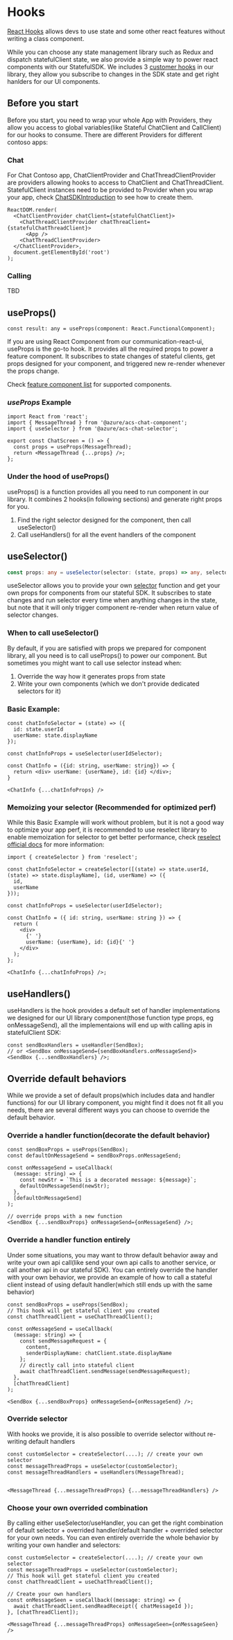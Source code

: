 
<Meta title="React Hooks" />

# Hooks

[React Hooks](https://reactjs.org/docs/hooks-intro.html) allows devs to use state and some other react features without writing a class component.

While you can choose any state management library such as Redux and dispatch statefulClient state, we also provide a simple way to power react components with our StatefulSDK. We includes 3 [customer hooks](https://reactjs.org/docs/hooks-custom.html) in our library, they allow you subscribe to changes in the SDK state and get right hanlders for our UI components.

## Before you start

Before you start, you need to wrap your whole App with Providers, they allow you access to global variables(like Stateful ChatClient and CallClient) for our hooks to consume. There are different Providers for different contoso apps:

### Chat

For Chat Contoso app, ChatClientProvider and ChatThreadClientProvider are providers allowing hooks to access to ChatClient and ChatThreadClient. StatefulClient instances need to be provided to Provider when you wrap your app, check [ChatSDKIntroduction]() to see how to create them.

```tsx
ReactDOM.render(
  <ChatClientProvider chatClient={statefulChatClient}>
    <ChatThreadClientProvider chatThreaClient={statefulChatThreadClient}>
      <App />
    <ChatThreadClientProvider>
  </ChatClientProvider>,
  document.getElementById('root')
);
```

### Calling

TBD

## useProps()

```tsx
const result: any = useProps(component: React.FunctionalComponent);
```

If you are using React Component from our communication-react-ui, useProps is the go-to hook. It provides all the required props to power a feature component. It subscribes to state changes of stateful clients, get props designed for your component, and triggered new re-render whenever the props change.

Check [feature component list]() for supported components.

### _useProps_ Example

```tsx
import React from 'react';
import { MessageThread } from '@azure/acs-chat-component';
import { useSelector } from '@azure/acs-chat-selector';

export const ChatScreen = () => {
  const props = useProps(MessageThread);
  return <MessageThread {...props} />;
};
```

### Under the hood of useProps()

useProps() is a function provides all you need to run component in our library. It combines 2 hooks(in following sections) and generate right props for you.

1. Find the right selector designed for the component, then call useSelector()
2. Call useHandlers() for all the event handlers of the component

## useSelector()

```ts
const props: any = useSelector(selector: (state, props) => any, selectorProps: any);
```

useSelector allows you to provide your own [selector]() function and get your own props for components from our stateful SDK. It subscribes to state changes and run selector every time when anything changes in the state, but note that it will only trigger component re-render when return value of selector changes.

### When to call useSelector()

By default, if you are satisfied with props we prepared for component library, all you need is to call useProps() to power our component. But sometimes you might want to call use selector instead when:

1. Override the way how it generates props from state
2. Write your own components (which we don't provide dedicated selectors for it)

### Basic Example:

```tsx
const chatInfoSelector = (state) => ({
  id: state.userId
  userName: state.displayName
});

const chatInfoProps = useSelector(userIdSelector);

const ChatInfo = ({id: string, userName: string}) => {
  return <div> userName: {userName}, id: {id} </div>;
}

<ChatInfo {...chatInfoProps} />
```

### Memoizing your selector (Recommended for optimized perf)

While this Basic Example will work without problem, but it is not a good way to optimize your app perf, it is recommended to use reselect library to enable memoization for selector to get better performance, check [reselect official docs](https://redux-toolkit.js.org/api/createSelector#createselector) for more information:

```tsx
import { createSelector } from 'reselect';

const chatInfoSelector = createSelector([(state) => state.userId, (state) => state.displayName], (id, userName) => ({
  id,
  userName
}));

const chatInfoProps = useSelector(userIdSelector);

const ChatInfo = ({ id: string, userName: string }) => {
  return (
    <div>
      {' '}
      userName: {userName}, id: {id}{' '}
    </div>
  );
};

<ChatInfo {...chatInfoProps} />;
```

## useHandlers()

useHandlers is the hook provides a default set of handler implementations we designed for our UI library component(those function type props, eg onMessageSend), all the implementaions will end up with calling apis in statefulClient SDK:

```tsx
const sendBoxHandlers = useHandler(SendBox);
// or <SendBox onMessageSend={sendBoxHandlers.onMessageSend}>
<SendBox {...sendBoxHandlers} />;
```

## Override default behaviors

While we provide a set of default props(which includes data and handler functions) for our UI library component, you might find it does not fit all you needs, there are several different ways you can choose to override the default behavior.

### Override a handler function(decorate the default behavior)

```tsx
const sendBoxProps = useProps(SendBox);
const defaultOnMessageSend = sendBoxProps.onMessageSend;

const onMessageSend = useCallback(
  (message: string) => {
    const newStr = `This is a decorated message: ${message}`;
    defaultOnMessageSend(newStr);
  },
  [defaultOnMessageSend]
);

// override props with a new function
<SendBox {...sendBoxProps} onMessageSend={onMessageSend} />;
```

### Override a handler function entirely

Under some situations, you may want to throw default behavior away and write your own api call(like send your own api calls to another service, or call another api in our stateful SDK). You can entirely override the handler with your own behavior, we provide an example of how to call a stateful client instead of using default handler(which still ends up with the same behavior)

```tsx
const sendBoxProps = useProps(SendBox);
// This hook will get stateful client you created
const chatThreadClient = useChatThreadClient();

const onMessageSend = useCallback(
  (message: string) => {
    const sendMessageRequest = {
      content,
      senderDisplayName: chatClient.state.displayName
    };
    // directly call into stateful client
    await chatThreadClient.sendMessage(sendMessageRequest);
  },
  [chatThreadClient]
);

<SendBox {...sendBoxProps} onMessageSend={onMessageSend} />;
```

### Override selector

With hooks we provide, it is also possible to override selector without re-writing default handlers

```tsx
const customSelector = createSelector(....); // create your own selector
const messageThreadProps = useSelector(customSelector);
const messageThreadHandlers = useHandlers(MessageThread);


<MessageThread {...messageThreadProps} {...messageThreadHandlers} />
```

### Choose your own overrided combination

By calling either useSelector/useHandler, you can get the right combination of default selector + overrided handler/default handler + overrided selector for your own needs. You can even entirely override the whole behavior by writing your own handler and selectors:

```tsx
const customSelector = createSelector(....); // create your own selector
const messageThreadProps = useSelector(customSelector);
// This hook will get stateful client you created
const chatThreadClient = useChatThreadClient();

// Create your own handlers
const onMessageSeen = useCallback((message: string) => {
  await chatThreadClient.sendReadReceipt({ chatMessageId });
}, [chatThreadClient]);

<MessageThread {...messageThreadProps} onMessageSeen={onMessageSeen} />
```
